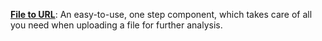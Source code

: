 **[File to URL](/custom-tools/user-inputs/file-to-url)**: An easy-to-use, one step component, 
which takes care of all you need when uploading a file for further analysis.